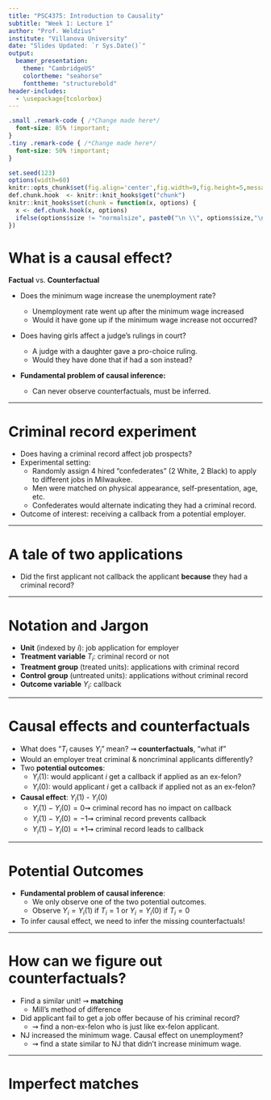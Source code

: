 ```yaml
---
title: "PSC4375: Introduction to Causality"
subtitle: "Week 1: Lecture 1"
author: "Prof. Weldzius"
institute: "Villanova University"
date: "Slides Updated: `r Sys.Date()`"
output:
  beamer_presentation:
    theme: "CambridgeUS"
    colortheme: "seahorse"
    fonttheme: "structurebold"
header-includes:
  - \usepackage{tcolorbox}    
---
```


```css
.small .remark-code { /*Change made here*/
  font-size: 85% !important;
}
.tiny .remark-code { /*Change made here*/
  font-size: 50% !important;
}
```

```r
set.seed(123)
options(width=60)
knitr::opts_chunk$set(fig.align='center',fig.width=9,fig.height=5,message=F,warning=F)
def.chunk.hook  <- knitr::knit_hooks$get("chunk")
knitr::knit_hooks$set(chunk = function(x, options) {
  x <- def.chunk.hook(x, options)
  ifelse(options$size != "normalsize", paste0("\n \\", options$size,"\n\n", x, "\n\n \\normalsize"), x)
})
```

# What is a causal effect? 

**Factual** vs. **Counterfactual** \pause 

  * Does the minimum wage increase the unemployment rate? \pause 

    - Unemployment rate went up after the minimum wage increased
    - Would it have gone up if the minimum wage increase not occurred? \pause 
  
  * Does having girls affect a judge’s rulings in court? \pause 

    - A judge with a daughter gave a pro-choice ruling.
    - Would they have done that if had a son instead? \pause 

  * **Fundamental problem of causal inference:** \pause 
    - Can never observe counterfactuals, must be inferred.

---

# Criminal record experiment

\begin{center}
\includegraphics[width=.4\textwidth]{figs/criminal_record.jpg}
\end{center}

  * Does having a criminal record affect job prospects?
  * Experimental setting:
    - Randomly assign 4 hired “confederates” (2 White, 2 Black) to apply to
different jobs in Milwaukee.
    - Men were matched on physical appearance, self-presentation, age, etc.
    - Confederates would alternate indicating they had a criminal record.
  * Outcome of interest: receiving a callback from a potential employer.
  
---  

# A tale of two applications

\begin{center}
\begin{tabular}{ l | l  l }
     & Criminal Record  & Callback? \\ \hline
    Applicant 1 &  & \\ 
    Applicant 2 &  & \\ 
\end{tabular}
\end{center}

  * Did the first applicant not callback the applicant **because** they had a
criminal record?

---

# Notation and Jargon

  * **Unit** (indexed by $i$): job application for employer
  * **Treatment variable** $T_i$: criminal record or not
  * **Treatment group** (treated units): applications with criminal record
  * **Control group** (untreated units): applications without criminal record
  * **Outcome variable** $Y_i$: callback
 
\begin{center}  
\begin{tabular}{ l | l  l }
     & $T_i$ (ex-felon)  & $Y_i$ (callback) \\ \hline
    Ex-felon applicant & 1 & 0 \\ 
    Non-ex-felon applicant & 0  & 1 \\ 
\end{tabular}
\end{center}
---

# Causal effects and counterfactuals

  * What does "$T_i$ causes $Y_i$" mean? $\rightsquigarrow$ **counterfactuals**, "what if"
  * Would an employer treat criminal & noncriminal applicants differently?
  * Two **potential outcomes**:
    - $Y_i (1)$: would applicant $i$ get a callback if applied as an ex-felon?
    - $Y_i (0)$: would applicant $i$ get a callback if applied not as an ex-felon?
  * **Causal effect**: $Y_i (1)$ - $Y_i (0)$
    - $Y_i (1) - Y_i (0) = 0 \rightsquigarrow$ criminal record has no impact on callback
    - $Y_i (1) - Y_i (0) = -1 \rightsquigarrow$ criminal record prevents callback
    - $Y_i (1) - Y_i (0) = +1 \rightsquigarrow$ criminal record leads to callback
    
---

# Potential Outcomes

\begin{center}  
\begin{tabular}{ l | l  l  l  l}
     & $T_i$ (ex-felon)  & $Y_i$ (callback) & $Y_i (1)$ & $Y_i (0)$ \\ \hline
    Ex-felon applicant & 1 & 0 & 0 & ???\\ 
    Non-ex-felon applicant & 0  & 1 & ??? & 1 \\ 
\end{tabular}
\end{center}

  * **Fundamental problem of causal inference**:
    - We only observe one of the two potential outcomes.
    - Observe $Y_i = Y_i (1)$ if $T_i = 1$ or $Y_i = Y_i (0)$ if $T_i = 0$
  * To infer causal effect, we need to infer the missing counterfactuals!
  
---

# How can we figure out counterfactuals?

\begin{center}
\includegraphics[width=.4\textwidth]{figs/shining.jpg}
\end{center}

  * Find a similar unit! $\rightsquigarrow$ **matching**
    - Mill’s method of difference
  * Did applicant fail to get a job offer because of his criminal record?
    - $\rightsquigarrow$ find a non-ex-felon who is just like ex-felon applicant.
  * NJ increased the minimum wage. Causal effect on unemployment?
    - $\rightsquigarrow$ find a state similar to NJ that didn’t increase minimum wage.
    
---

# Imperfect matches

\begin{columns}
  \begin{column}{0.4\textwidth}
    \includegraphics[width=1\textwidth]{figs/twins.jpg}
  \end{column}
  \begin{column}{0.6\textwidth}
  \begin{itemize}
  \item The problem: imperfect matches!
  \item Say we match $i$ (treated) and $j$ (control)
  \item \textbf{Selection Bias}: $Y_i (1) \neq Y_j (1)$
  \item Those who take treatment may be different that those who take control.
  \item How can we correct for that?
  \end{itemize}
  \end{column}
\end{columns}
